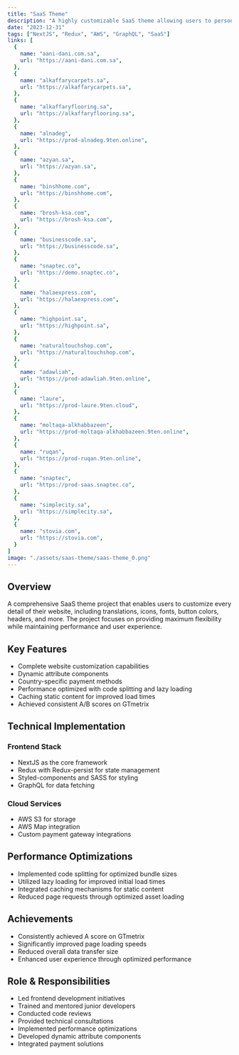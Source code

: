 ```yaml
---
title: "SaaS Theme"
description: "A highly customizable SaaS theme allowing users to personalize every aspect of their website"
date: "2023-12-31"
tags: ["NextJS", "Redux", "AWS", "GraphQL", "SaaS"]
links: [
  {
    name: "aani-dani.com.sa",
    url: "https://aani-dani.com.sa",
  },
  {
    name: "alkaffarycarpets.sa", 
    url: "https://alkaffarycarpets.sa",
  },
  {
    name: "alkaffaryflooring.sa",
    url: "https://alkaffaryflooring.sa", 
  },
  {
    name: "alnadeg",
    url: "https://prod-alnadeg.9ten.online",
  },
  {
    name: "azyan.sa",
    url: "https://azyan.sa",
  },
  {
    name: "binshhome.com",
    url: "https://binshhome.com",
  },
  {
    name: "brosh-ksa.com",
    url: "https://brosh-ksa.com",
  },
  {
    name: "businesscode.sa",
    url: "https://businesscode.sa",
  },
  {
    name: "snaptec.co",
    url: "https://demo.snaptec.co",
  },
  {
    name: "halaexpress.com",
    url: "https://halaexpress.com",
  },
  {
    name: "highpoint.sa",
    url: "https://highpoint.sa",
  },
  {
    name: "naturaltouchshop.com",
    url: "https://naturaltouchshop.com",
  },
  {
    name: "adawliah",
    url: "https://prod-adawliah.9ten.online",
  },
  {
    name: "laure",
    url: "https://prod-laure.9ten.cloud",
  },
  {
    name: "moltaqa-alkhabbazeen",
    url: "https://prod-moltaqa-alkhabbazeen.9ten.online",
  },
  {
    name: "ruqan",
    url: "https://prod-ruqan.9ten.online",
  },
  {
    name: "snaptec",
    url: "https://prod-saas.snaptec.co",
  },
  {
    name: "simplecity.sa",
    url: "https://simplecity.sa",
  },
  {
    name: "stovia.com",
    url: "https://stovia.com",
  }
]
image: "./assets/saas-theme/saas-theme_0.png"
---
```


## Overview

A comprehensive SaaS theme project that enables users to customize every detail of their website, including translations, icons, fonts, button colors, headers, and more. The project focuses on providing maximum flexibility while maintaining performance and user experience.

## Key Features

- Complete website customization capabilities
- Dynamic attribute components
- Country-specific payment methods
- Performance optimized with code splitting and lazy loading
- Caching static content for improved load times
- Achieved consistent A/B scores on GTmetrix

## Technical Implementation

### Frontend Stack
- NextJS as the core framework
- Redux with Redux-persist for state management
- Styled-components and SASS for styling
- GraphQL for data fetching

### Cloud Services
- AWS S3 for storage
- AWS Map integration
- Custom payment gateway integrations

## Performance Optimizations

- Implemented code splitting for optimized bundle sizes
- Utilized lazy loading for improved initial load times
- Integrated caching mechanisms for static content
- Reduced page requests through optimized asset loading

## Achievements

- Consistently achieved A score on GTmetrix
- Significantly improved page loading speeds
- Reduced overall data transfer size
- Enhanced user experience through optimized performance

## Role & Responsibilities

- Led frontend development initiatives
- Trained and mentored junior developers
- Conducted code reviews
- Provided technical consultations
- Implemented performance optimizations
- Developed dynamic attribute components
- Integrated payment solutions

